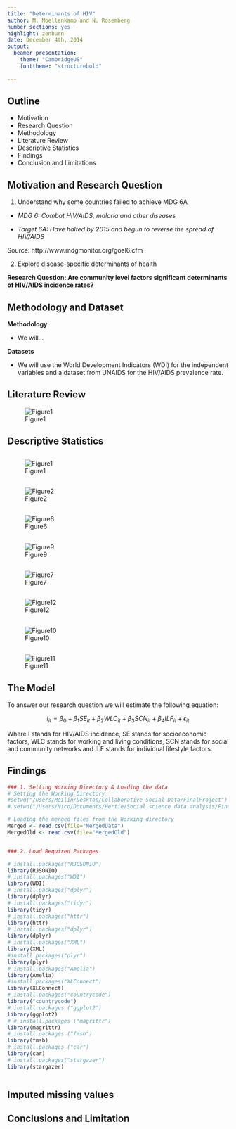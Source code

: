 ```yaml
---
title: "Determinants of HIV"
author: M. Moellenkamp and N. Rosemberg
number_sections: yes
highlight: zenburn
date: December 4th, 2014
output:
  beamer_presentation:
    theme: "CambridgeUS"
    fonttheme: "structurebold"
   
---
```


## Outline

- Motivation
- Research Question
- Methodology
- Literature Review
- Descriptive Statistics 
- Findings
- Conclusion and Limitations

## Motivation and Research Question

1. Understand why some countries failed to achieve MDG 6A

- *MDG 6: Combat HIV/AIDS, malaria and other diseases*

- *Target 6A: Have halted by 2015 and begun to reverse the spread of HIV/AIDS*

Source: http://www.mdgmonitor.org/goal6.cfm

2. Explore disease-specific determinants of health

**Research Question: Are community level factors significant determinants of HIV/AIDS incidence rates?**

## Methodology and Dataset

**Methodology**

- We will...

**Datasets**

- We will use the World Development Indicators (WDI) for the independent variables and a dataset from UNAIDS for the HIV/AIDS prevalence rate.

## Literature Review

![Figure1](http://www.publichealth.ie/sites/default/files/D-%26-W.jpg)

## Descriptive Statistics

##
### 
![Figure1](IncidenceRates.png)


##
### 
![Figure2](fig2.png)

##
###
![Figure6](fig6.png)


##
###
![Figure9](fig9.png)

##
###
![Figure7](fig7.png)

##
###
![Figure12](fig12.png)



##
###
![Figure10](fig10.png)

##
###
![Figure11](fig11.png)



## The Model

To answer our research question we will estimate the following equation:

$$ I_{it} = {\beta}_0 +{\beta}_1 SE_{it} + {\beta}_2 WLC_{it} + {\beta}_3 SCN_{it} + {\beta}_4 ILF_{it} + {\epsilon}_{it}$$

Where I stands for HIV/AIDS incidence, SE stands for socioeconomic factors, WLC stands for working and living conditions, SCN stands for social and community networks and ILF stands for individual lifestyle factors. 
 

## Findings

```r

### 1. Setting Working Directory & Loading the data
# Setting the Working Directory
#setwd("/Users/Meilin/Desktop/Collaborative Social Data/FinalProject")
# setwd("/Users/Nico/Documents/Hertie/Social science data analysis/Final project/FinalProject")

# Loading the merged files from the Working directory
Merged <- read.csv(file="MergedData")
MergedOld <- read.csv(file="MergedOld")


### 2. Load Required Packages

# install.packages("RJOSONIO")  
library(RJSONIO)
# install.packages("WDI")  
library(WDI)
# install.packages("dplyr")  
library(dplyr) 
# install.packages("tidyr")  
library(tidyr)
# install.packages("httr")  
library(httr) 
# install.packages("dplyr")  
library(dplyr)
# install.packages("XML")  
library(XML)
#install.packages("plyr")
library(plyr)
# install.packages("Amelia")  
library(Amelia) 
#install.packages("XLConnect")
library(XLConnect)    
# install.packages("countrycode")
library("countrycode")
# install.packages ("ggplot2")
library(ggplot2)
# # install.packages ("magrittr")
library(magrittr)
# install.packages ("fmsb")
library(fmsb)
# install.packages ("car")
library(car)
# install.packages("stargazer")
library(stargazer)



```

## Imputed missing values



## Conclusions and Limitation


